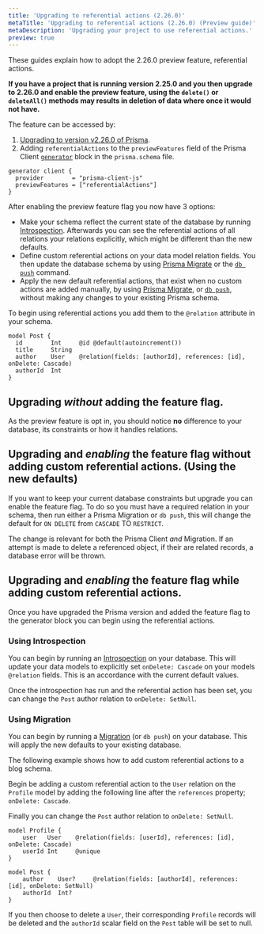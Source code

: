 ```yaml
---
title: 'Upgrading to referential actions (2.26.0)'
metaTitle: 'Upgrading to referential actions (2.26.0) (Preview guide)'
metaDescription: 'Upgrading your project to use referential actions.'
preview: true
---
```


<TopBlock>

These guides explain how to adopt the 2.26.0 preview feature, referential actions.

<Admonition type="warning">

**If you have a project that is running version 2.25.0 and you then upgrade to 2.26.0 and enable the preview feature, using the `delete()` or `deleteAll()` methods may results in deletion of data where once it would not have.**

</Admonition>

The feature can be accessed by:

1. [Upgrading to version v2.26.0 of Prisma](../../../../guides/upgrade-guides/upgrading-to-latest).
2. Adding `referentialActions` to the `previewFeatures` field of the Prisma Client [`generator`](../../../../reference/api-reference/prisma-schema-reference#generator) block in the `prisma.schema` file.

```prisma file=schema.prisma
generator client {
  provider        = "prisma-client-js"
  previewFeatures = ["referentialActions"]
}
```

After enabling the preview feature flag you now have 3 options:

* Make your schema reflect the current state of the database by running [Introspection](../../../concepts/components/introspection). Afterwards you can see the referential actions of all relations your relations explicitly, which might be different than the new defaults.
* Define custom referential actions on your data model relation fields. You then update the database schema by using [Prisma Migrate](../../../concepts/components/prisma-migrate) or the [`db push`](../../../concepts/components/prisma-migrate/db-push) command.
* Apply the new default referential actions, that exist when no custom actions are added manually, by using [Prisma Migrate](../../../concepts/components/prisma-migrate), or [`db push`](../../../concepts/components/prisma-migrate/db-push), without making any changes to your existing Prisma schema.

To begin using referential actions you add them to the `@relation` attribute in your schema.

```prisma file=schema.prisma highlight=4;add
model Post {
  id        Int     @id @default(autoincrement())
  title     String
  author    User    @relation(fields: [authorId], references: [id], onDelete: Cascade)
  authorId  Int
}
```

</TopBlock>

## Upgrading _**without**_ adding the feature flag.

As the preview feature is opt in, you should notice **no** difference to your database, its constraints or how it handles relations.

## Upgrading and _**enabling**_ the feature flag **without** adding custom referential actions. (Using the **new** defaults)

If you want to keep your current database constraints but upgrade you can enable the feature flag. To do so you must have a required relation in your schema, then run either a Prisma Migration or `db push`, this will change the default for `ON DELETE` from `CASCADE` TO `RESTRICT`.

The change is relevant for both the Prisma Client _and_ Migration. If an attempt is made to delete a referenced object, if their are related records, a database error will be thrown.

## Upgrading and _**enabling**_ the feature flag while **adding custom referential actions**.

  Once you have upgraded the Prisma version and added the feature flag to the generator block you can begin using the referential actions.

### Using Introspection

You can begin by running an [Introspection](../../../concepts/components/introspection) on your database. This will update your data models to explicitly set `onDelete: Cascade` on your models `@relation` fields. This is an accordance with the current default values.

Once the introspection has run and the referential action has been set, you can change the `Post` author relation to `onDelete: SetNull`.

### Using Migration

You can begin by running a [Migration](../../../concepts/components/prisma-migrate) (or `db push`) on your database. This will apply the new defaults to your existing database. 
  
The following example shows how to add custom referential actions to a blog schema. 
  
Begin be adding a custom referential action to the `User` relation on the `Profile` model by adding the following line after the `references` property; `onDelete: Cascade`. 
  
Finally you can change the `Post` author relation to `onDelete: SetNull`.

```prisma file=schema.prisma
model Profile {
    user   User    @relation(fields: [userId], references: [id], onDelete: Cascade)
    userId Int     @unique
}

model Post {
    author    User?     @relation(fields: [authorId], references: [id], onDelete: SetNull)
    authorId  Int?
}
```

If you then choose to delete a `User`, their corresponding `Profile` records will be deleted and the `authorId` scalar field on the `Post` table will be set to null.


